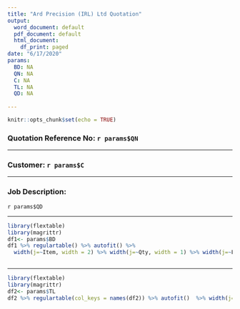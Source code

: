 ---
title: "Ard Precision (IRL) Ltd Quotation"
output:
  word_document: default
  pdf_document: default
  html_document:
    df_print: paged
date: "6/17/2020"
params:
  BD: NA
  QN: NA
  C: NA
  TL: NA
  QD: NA
  
---

```{r setup, include=FALSE}
knitr::opts_chunk$set(echo = TRUE)
```

### Quotation Reference No: `r params$QN`
****
### Customer: `r params$C`
***
### Job Description:
`r params$QD`


***

```{r , message=FALSE, warning=FALSE, paged.print=FALSE, echo=FALSE, fig.width=20}

library(flextable)
library(magrittr)
df1<- params$BD 
df1 %>% regulartable() %>% autofit() %>% 
  width(j=~Item, width = 2) %>% width(j=~Qty, width = 1) %>% width(j=~Euro, width = 1)



```

***

```{r , message=FALSE, warning=FALSE, paged.print=FALSE, echo=FALSE}

library(flextable)
library(magrittr)
df2<- params$TL 
df2 %>% regulartable(col_keys = names(df2)) %>% autofit()  %>% width(j=~Totals, width = 3) %>% width(j=~Euro, width = 1)
```
